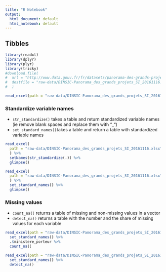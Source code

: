 ```yaml
---
title: "R Notebook"
output:
  html_document: default
  html_notebook: default
---
```


## Tibbles

```r
library(readxl)
library(dplyr)
library(plyr)
library(tricky)
#download.file(
#  url = "http://www.data.gouv.fr/fr/datasets/panorama-des-grands-projets-si-de-letat-1/", 
#  destfile = "raw-data/DINSIC-Panorama_des_grands_projets_SI_20161116.xlsx"
#  )

read_excel(path = "raw-data/DINSIC-Panorama_des_grands_projets_SI_20161116.xlsx") %>%   glimpse()
```

### Standardize variable names

- `str_standardize()` takes a table and return standardized variable names (ie remove blank spaces and replace them with "_")
- `set_standard_names()`takes a table and return a table with standardized variable names

```r
read_excel(
  path = "raw-data/DINSIC-Panorama_des_grands_projets_SI_20161116.xlsx"
  ) %>% 
  setNames(str_standardize(.)) %>%
  glimpse()
```


```r
read_excel(
  path = "raw-data/DINSIC-Panorama_des_grands_projets_SI_20161116.xlsx"
  ) %>% 
  set_standard_names() %>%
  glimpse()
```

### Missing values

* `count_na()` returns a table of missing and non-missing values in a vector
* `detect_na()` returns a table with the number and the share of missing values for each variable

```r
read_excel(path = "raw-data/DINSIC-Panorama_des_grands_projets_SI_20161116.xlsx") %>% 
  set_standard_names() %>% 
  .$ministere_porteur %>% 
  count_na()
```

```r
read_excel(path = "raw-data/DINSIC-Panorama_des_grands_projets_SI_20161116.xlsx") %>% 
  set_standard_names() %>% 
  detect_na()
```
